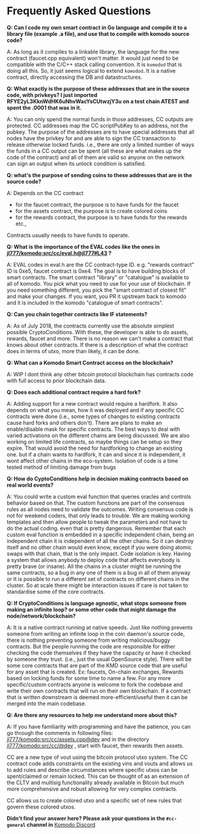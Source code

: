 
# Frequently Asked Questions

**Q: Can I code my own smart contract in Go language and compile it to a library file (example .a file), and use that to compile with komodo source code?**

A: As long as it compiles to a linkable library, the language for the new contract (faucet.cpp equivalent) won't matter. It would just need to be compatible with the C/C++ stack calling convention. It is `komodod` that is doing all this. So, it just seems logical to extend `komodod`. It is a native contract, directly accessing the DB and datastructures.

**Q: What exactly is the purpose of these addresses that are in the source code, with privkeys? I just imported RFYE2yL3KknWdHK6uNhvWacYsCUtwzjY3u on a test chain ATEST and spent the .0001 that was in it.**

A: You can only spend the normal funds in those addresses, CC outputs are protected. CC addresses map the CC scriptPubKey to an address, not the pubkey. The purpose of the addresses are to have special addresses that all nodes have the privkey for and are able to sign the CC transaction to release otherwise locked funds. i.e., there are only a limited number of ways the funds in a CC output can be spent (all these are what makes up the code of the contract) and all of them are valid so anyone on the network can sign an output when its unlock condition is satisfied.

**Q: what's the purpose of sending coins to these addresses that are in the source code?**

A: Depends on the CC contract

*   for the faucet contract, the purpose is to have funds for the faucet
*   for the assets contract, the purpose is to create colored coins
*   for the rewards contract, the purpose is to have funds for the rewards etc.,

Contracts usually needs to have funds to operate.

**Q: What is the importance of the EVAL codes like the ones in [jl777/komodo:src/cc/eval.h@jl777#L43](https://github.com/jl777/komodo/blob/jl777/src/cc/eval.h#L43) ?**

A: EVAL codes in eval.h are the CC contract-type ID. e.g. "rewards contract" ID is 0xe5, faucet contract is 0xe4. The goal is to have building blocks of smart contracts. The smart contract "library" or "catalogue" is available to all of komodo. You pick what you need to use for your use of blockchain. If you need something different, you pick the "smart contract of closest fit" and make your changes. If you want, you PR it upstream back to komodo and it is included in the komodo "catalogue of smart contracts".

**Q: Can you chain together contracts like IF statements?**

A: As of July 2018, the contracts currently use the absolute simplest possible CryptoConditions. With these, the developer is able to do assets, rewards, faucet and more. There is no reason we can't make a contract that knows about other contracts. If there is a description of what the contract does in terms of utxo, more than likely, it can be done.

**Q: What can a Komodo Smart Contract access on the blockchain?**

A: WIP I dont think any other bitcoin protocol blockchain has contracts code with full access to prior blockchain data.

**Q: Does each additional contract require a hard fork?**

A: Adding support for a new contract would require a hardfork. It also depends on what you mean, how it was deployed and if any specific CC contracts were done (i.e., some types of changes to existing contracts cause hard forks and others don't). There are plans to make an enable/disable mask for specific contracts. The best ways to deal with varied activations on the different chains are being discussed. We are also working on limited life contracts, so maybe things can be setup so they expire. That would avoid the need for hardforking to change an existing one. but if a chain wants to hardfork, it can and since it is independent, it wont affect other chains in the eco-system. Isolation of code is a time tested method of limiting damage from bugs

**Q: How do CyptoConditions help in decision making contracts based on real world events?**

A: You could write a custom eval function that queries oracles and controls behavior based on that. The custom functions are part of the consensus rules as all nodes need to validate the outcomes. Writing consensus code is not for weekend coders, that only leads to trouble. We are making working templates and then allow people to tweak the parameters and not have to do the actual coding. even that is pretty dangerous. Remember that each custom eval function is embedded in a specific independent chain, being an independent chain it is independent of all the other chains. So it can destroy itself and no other chain would even know, except if you were doing atomic swaps with that chain, that is the only impact. Code isolation is key. Having a system that allows anybody to deploy code that affects everybody is pretty brave (or insane). All the chains in a cluster might be running the same contracts, so a bug in any one of them is a bug in all of them anyway or It is possible to run a different set of contracts on different chains in the cluster. So at scale there might be interaction issues if care is not taken to standardise some of the core contracts.

**Q: If CryptoConditions is language agnostic, what stops someone from making an infinite loop? or some other code that might damage the node/network/blockchain?**

A: It is a native contract running at native speeds. Just like nothing prevents someone from writing an infinite loop in the coin daemon's source code, there is nothing preventing someone from writing malicious/buggy contracts. But the people running the code are responsible for either checking the code themselves if they have the capacity or have it checked by someone they trust. (i.e., just the usual OpenSource style). There will be some core contracts that are part of the KMD source code that are useful for any asset that is created. Ex: faucets, On-chain exchanges, Rewards based on locking funds for some time to name a few. For any more specific/custom contracts anyone is welcome to fork the codebase and write their own contracts that will run on their own blockchain. If a contract that is written downstream is deemed more-efficient/useful then it can be merged into the main codebase.

**Q: Are there any resources to help me understand more about this?**

A: If you have familiarity with programming and have the patience, you can go through the comments in following files: [jl777/komodo:src/cc/assets.cpp@dev](https://github.com/jl777/komodo/blob/dev/src/cc/assets.cpp) and in the directory [jl777/komodo:src/cc/@dev](https://github.com/jl777/komodo/blob/dev/src/cc/) , start with faucet, then rewards then assets.

CC are a new type of vout using the bitcoin protocol utxo system. The CC contract code adds constraints on the existing vins and vouts and allows us to add rules and describe circumstances where specific utxos can be spent/claimed or remain locked. This can be thought of as an extension of the CLTV and multisig functionality already available in Bitcoin but much more comprehensive and robust allowing for very complex contracts.

CC allows us to create colored utxo and a specific set of new rules that govern these colored utxos.

**Didn't find your answer here? Please ask your questions in the `#cc-general` channel in** [Komodo Discord](https://komodoplatform.com/discord)
